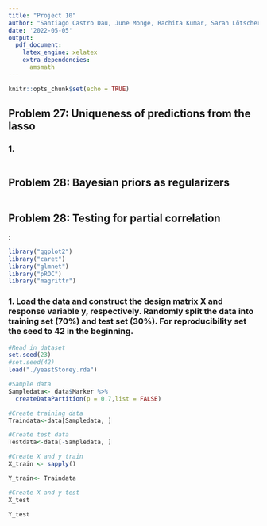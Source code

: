 ```yaml
---
title: "Project 10"
author: "Santiago Castro Dau, June Monge, Rachita Kumar, Sarah Lötscher"
date: '2022-05-05'
output: 
  pdf_document:
    latex_engine: xelatex
    extra_dependencies:
      amsmath
---
```


```r
knitr::opts_chunk$set(echo = TRUE)
```
## Problem 27: Uniqueness of predictions from the lasso 
###  1. 
```r

```

## Problem 28: Bayesian priors as regularizers 

```r

```

## Problem 28: Testing for partial correlation 
:

```r
library("ggplot2")
library("caret")
library("glmnet")
library("pROC")
library("magrittr")

```


### 1. Load the data and construct the design matrix X and response variable y, respectively. Randomly split the data into training set (70%) and test set (30%). For reproducibility set the seed to 42 in the beginning.

```r
#Read in dataset
set.seed(23)
#set.seed(42)
load("./yeastStorey.rda")
```

```r
#Sample data
Sampledata<- data$Marker %>%
  createDataPartition(p = 0.7,list = FALSE)

#Create training data
Traindata<-data[Sampledata, ]

#Create test data
Testdata<-data[-Sampledata, ]

```


```r
#Create X and y train
X_train <- sapply()

Y_train<- Traindata

#Create X and y test
X_test

Y_test

```
